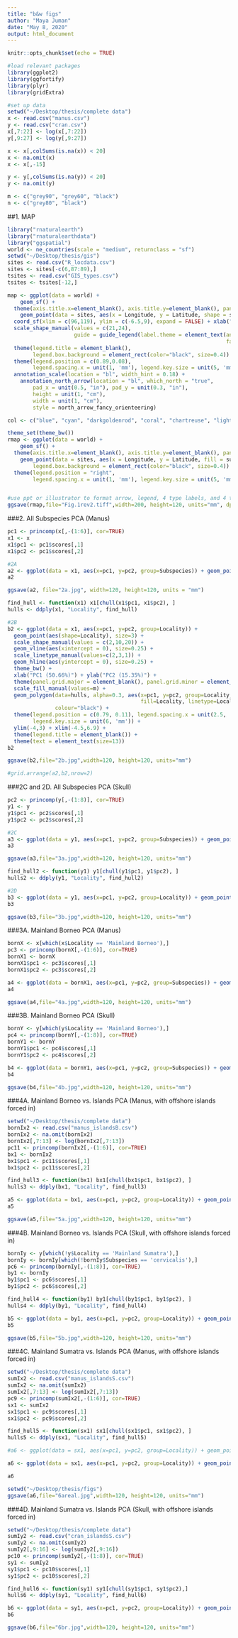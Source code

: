 ```yaml
---
title: "b&w figs"
author: "Maya Juman"
date: "May 8, 2020"
output: html_document
---
```


```r
knitr::opts_chunk$set(echo = TRUE)
```

```r
#load relevant packages
library(ggplot2)
library(ggfortify)
library(plyr)
library(gridExtra)
```

```r
#set up data
setwd("~/Desktop/thesis/complete data")
x <- read.csv("manus.csv")
y <- read.csv("cran.csv")
x[,7:22] <- log(x[,7:22])
y[,9:27] <- log(y[,9:27])

x <- x[,colSums(is.na(x)) < 20]
x <- na.omit(x)
x <- x[,-15]

y <- y[,colSums(is.na(y)) < 20]
y <- na.omit(y)

m <- c("grey90", "grey60", "black")
n <- c("grey80", "black")
```

##1. MAP

```r
library("rnaturalearth")
library("rnaturalearthdata")
library("ggspatial")
world <- ne_countries(scale = "medium", returnclass = "sf")
setwd("~/Desktop/thesis/gis")
sites <- read.csv("R_locdata.csv")
sites <- sites[-c(6,87:89),]
tsites <- read.csv("GIS_types.csv")
tsites <- tsites[-12,]

map <- ggplot(data = world) +
    geom_sf() + 
  theme(axis.title.x=element_blank(), axis.title.y=element_blank(), panel.grid.major = element_line(colour = "transparent"), panel.border = element_rect(colour = "black", fill=NA, size=1)) +
    geom_point(data = sites, aes(x = Longitude, y = Latitude, shape = subsp.), size = 3, fill = "black") + 
  coord_sf(xlim = c(96,119), ylim = c(-6.5,9), expand = FALSE) + xlab("Longitude") + ylab("Latitude") + 
  scale_shape_manual(values = c(21,24), 
                     guide = guide_legend(label.theme = element_text(angle = 0, 
                                                                     face = "italic", size=12))) + 
  theme(legend.title = element_blank(), 
        legend.box.background = element_rect(color="black", size=0.4)) + 
  theme(legend.position = c(0.89,0.08),
        legend.spacing.x = unit(1, 'mm'), legend.key.size = unit(5, 'mm'), legend.background = element_rect(color = "white", linetype = "solid", size=1)) +
  annotation_scale(location = "bl", width_hint = 0.18) +
    annotation_north_arrow(location = "bl", which_north = "true", 
        pad_x = unit(0.5, "in"), pad_y = unit(0.3, "in"), 
        height = unit(1, "cm"),
        width = unit(1, "cm"),
        style = north_arrow_fancy_orienteering)

col <- c("blue", "cyan", "darkgoldenrod", "coral", "chartreuse", "lightseagreen", "gray", "snow", "forestgreen", "deeppink", "darkorchid1", "plum1", "yellow", "navajowhite", "firebrick1")

theme_set(theme_bw())
rmap <- ggplot(data = world) +
    geom_sf() + 
  theme(axis.title.x=element_blank(), axis.title.y=element_blank(), panel.grid.major = element_line(colour = "transparent"), panel.border = element_rect(colour = "black", fill=NA, size=1)) +
    geom_point(data = sites, aes(x = Longitude, y = Latitude, fill = subsp.), colour = "black", size = 2.5, shape = 21) + coord_sf(xlim = c(96,119), ylim = c(-6.5,9), expand = FALSE) + xlab("Longitude") + ylab("Latitude") + scale_fill_manual(values = col, guide = guide_legend(label.theme = element_text(angle = 0, face = "italic", size=12))) + theme(legend.title = element_blank(), 
        legend.box.background = element_rect(color="black", size=0.4)) + 
  theme(legend.position = "right",
        legend.spacing.x = unit(1, 'mm'), legend.key.size = unit(5, 'mm'), legend.background = element_rect(color = "white", linetype = "solid", size=1)) + annotation_scale(location = "br", width_hint = 0.15) + geom_point(data = tsites, aes(x = Longitude, y = Latitude, shape = looked.at.it.), colour = "black", size = 1) + scale_shape_manual(values = c(17,20))


#use ppt or illustrator to format arrow, legend, 4 type labels, and 4 type stars
ggsave(rmap,file="Fig.1rev2.tiff",width=200, height=120, units="mm", dpi=600)
```

###2. All Subspecies PCA (Manus)

```r
pc1 <- princomp(x[,-(1:6)], cor=TRUE)
x1 <- x
x1$pc1 <- pc1$scores[,1]
x1$pc2 <- pc1$scores[,2]

#2A
a2 <- ggplot(data = x1, aes(x=pc1, y=pc2, group=Subspecies)) + geom_point(aes(shape=Subspecies), size=3) + scale_shape_manual(values = c(0,1,2,15,18,7,8,9,10,16,12), guide = guide_legend(label.theme = element_text(angle = 0, face = "italic", size=9))) + geom_vline(aes(xintercept = 0), size=0.25) + geom_hline(aes(yintercept = 0), size=0.25) + theme_bw() + xlab("PC1 (50.66%)") + ylab("PC2 (15.35%)") + theme(panel.grid.major = element_blank(), panel.grid.minor = element_blank()) + theme(legend.title = element_blank(), legend.box.background = element_rect(color="black", size=0.5)) + theme(text = element_text(size=13)) + xlim(-4.5,6.3) + ylim(-4.3,2.85) + theme(legend.position = c(0.825, 0.185), legend.spacing.x = unit(2.5, 'mm'), legend.key.size = unit(3, 'mm'))
a2

ggsave(a2, file="2a.jpg", width=120, height=120, units = "mm")

find_hull <- function(x1) x1[chull(x1$pc1, x1$pc2), ]
hulls <- ddply(x1, "Locality", find_hull)

#2B
b2 <- ggplot(data = x1, aes(x=pc1, y=pc2, group=Locality)) + 
  geom_point(aes(shape=Locality), size=3) + 
  scale_shape_manual(values = c(2,10,20)) + 
  geom_vline(aes(xintercept = 0), size=0.25) + 
  scale_linetype_manual(values=c(2,3,1)) + 
  geom_hline(aes(yintercept = 0), size=0.25) + 
  theme_bw() + 
  xlab("PC1 (50.66%)") + ylab("PC2 (15.35%)") + 
  theme(panel.grid.major = element_blank(), panel.grid.minor = element_blank()) + 
  scale_fill_manual(values=m) + 
  geom_polygon(data=hulls, alpha=0.3, aes(x=pc1, y=pc2, group=Locality, 
                                          fill=Locality, linetype=Locality), 
               colour="black") + 
  theme(legend.position = c(0.79, 0.11), legend.spacing.x = unit(2.5, 'mm'), 
        legend.key.size = unit(6, 'mm')) + 
  ylim(-4,3) + xlim(-4.5,6.9) + 
  theme(legend.title = element_blank()) + 
  theme(text = element_text(size=13))
b2

ggsave(b2,file="2b.jpg",width=120, height=120, units="mm")

#grid.arrange(a2,b2,nrow=2)
```

###2C and 2D. All Subspecies PCA (Skull)

```r
pc2 <- princomp(y[,-(1:8)], cor=TRUE)
y1 <- y
y1$pc1 <- pc2$scores[,1]
y1$pc2 <- pc2$scores[,2]

#2C
a3 <- ggplot(data = y1, aes(x=pc1, y=pc2, group=Subspecies)) + geom_point(aes(shape=Subspecies), size=3) + scale_shape_manual(values = c(0,1,2,15,17,5,18,7,8,9,10,12,11), guide = guide_legend(label.theme = element_text(angle = 0, face = "italic", size=9))) + geom_vline(aes(xintercept = 0), size=0.25) + geom_hline(aes(yintercept = 0), size=0.25) + theme_bw() + xlab("PC1 (65.58%)") + ylab("PC2 (13.92%)") + theme(panel.grid.major = element_blank(), panel.grid.minor = element_blank()) + theme(legend.title = element_blank()) + theme(text = element_text(size=13)) + theme(legend.position = c(0.825, 0.215), legend.spacing.x = unit(2.5, 'mm'), legend.key.size = unit(3, 'mm'), legend.box.background = element_rect(color="black", size=0.5)) + xlim(-6,9.5)
a3

ggsave(a3,file="3a.jpg",width=120, height=120, units="mm")

find_hull2 <- function(y1) y1[chull(y1$pc1, y1$pc2), ]
hulls2 <- ddply(y1, "Locality", find_hull2)

#2D
b3 <- ggplot(data = y1, aes(x=pc1, y=pc2, group=Locality)) + geom_point(aes(shape=Locality), size=3) + scale_shape_manual(values = c(2,10,20)) + geom_vline(aes(xintercept = 0), size=0.25) + scale_linetype_manual(values=c(2,3,1)) + geom_hline(aes(yintercept = 0), size=0.25) + theme_bw() + xlab("PC1 (65.58%)") + ylab("PC2 (13.92%)") + theme(panel.grid.major = element_blank(), panel.grid.minor = element_blank()) + geom_polygon(data=hulls2, alpha=0.3, aes(x=pc1, y=pc2, group=Locality, linetype=Locality, fill=Locality), colour="black") + scale_fill_manual(values=m) + theme(legend.position = c(0.80, 0.11), legend.spacing.x = unit(2, 'mm'), legend.key.size = unit(6, 'mm')) + xlim(-6, 6.5) + ylim(-3.5,2.8) + theme(legend.title = element_blank()) + theme(text = element_text(size=13))
b3

ggsave(b3,file="3b.jpg",width=120, height=120, units="mm")
```

###3A. Mainland Borneo PCA (Manus)

```r
bornX <- x[which(x$Locality == 'Mainland Borneo'),]
pc3 <- princomp(bornX[,-(1:6)], cor=TRUE)
bornX1 <- bornX
bornX1$pc1 <- pc3$scores[,1]
bornX1$pc2 <- pc3$scores[,2]

a4 <- ggplot(data = bornX1, aes(x=pc1, y=pc2, group=Subspecies)) + geom_point(aes(shape=Subspecies), size=3) + scale_shape_manual(values = c(0,1,18,7,8,10,12), guide = guide_legend(label.theme = element_text(angle = 0, face = "italic", size=9))) + geom_vline(aes(xintercept = 0), size=0.25) + geom_hline(aes(yintercept = 0), size=0.25) + theme_bw() + xlab("PC1 (54.63%)") + ylab("PC2 (12.56%)") + theme(panel.grid.major = element_blank(), panel.grid.minor = element_blank()) + theme(legend.title = element_blank()) + theme(text = element_text(size=13)) + xlim(-4.6,6.4) + theme(legend.position = c(0.868, 0.8475), legend.spacing.x = unit(2, 'mm'), legend.key.size = unit(4, 'mm'), legend.box.background = element_rect(color="black", size=0.5))
a4

ggsave(a4,file="4a.jpg",width=120, height=120, units="mm")
```

###3B. Mainland Borneo PCA (Skull)

```r
bornY <- y[which(y$Locality == 'Mainland Borneo'),]
pc4 <- princomp(bornY[,-(1:8)], cor=TRUE)
bornY1 <- bornY
bornY1$pc1 <- pc4$scores[,1]
bornY1$pc2 <- pc4$scores[,2]

b4 <- ggplot(data = bornY1, aes(x=pc1, y=pc2, group=Subspecies)) + geom_point(aes(shape=Subspecies), size=3) + scale_shape_manual(values = c(1,17,5,18,7,8,10,12,11), guide = guide_legend(label.theme = element_text(angle = 0, face = "italic", size=9))) + geom_vline(aes(xintercept = 0), size=0.25) + geom_hline(aes(yintercept = 0), size=0.25) + theme_bw() + xlab("PC1 (58.52%)") + ylab("PC2 (17.50%)") + theme(panel.grid.major = element_blank(), panel.grid.minor = element_blank()) + theme(legend.title = element_blank()) + theme(text = element_text(size=13)) + theme(legend.position = c(0.8665, 0.169), legend.spacing.x = unit(2, 'mm'), legend.key.size = unit(3.5, 'mm'), legend.box.background = element_rect(color="black", size=0.5)) + xlim(-5.2,6.3)
b4

ggsave(b4,file="4b.jpg",width=120, height=120, units="mm")
```

###4A. Mainland Borneo vs. Islands PCA (Manus, with offshore islands forced in)

```r
setwd("~/Desktop/thesis/complete data")
bornIx2 <- read.csv("manus_islandsB.csv")
bornIx2 <- na.omit(bornIx2)
bornIx2[,7:13] <- log(bornIx2[,7:13])
pc11 <- princomp(bornIx2[,-(1:6)], cor=TRUE)
bx1 <- bornIx2
bx1$pc1 <- pc11$scores[,1]
bx1$pc2 <- pc11$scores[,2]

find_hull3 <- function(bx1) bx1[chull(bx1$pc1, bx1$pc2), ]
hulls3 <- ddply(bx1, "Locality", find_hull3)

a5 <- ggplot(data = bx1, aes(x=pc1, y=pc2, group=Locality)) + geom_point(aes(shape=Locality), size=3) + scale_shape_manual(values = c(2,20)) + geom_vline(aes(xintercept = 0), size=0.25) + scale_linetype_manual(values=c(2,1)) + geom_hline(aes(yintercept = 0), size=0.25) + theme_bw() + xlab("PC1 (58.71%)") + ylab("PC2 (12.70%)") + theme(panel.grid.major = element_blank(), panel.grid.minor = element_blank()) + geom_polygon(data=hulls3, alpha=0.3, aes(x=pc1, y=pc2, group=Locality, linetype=Locality, fill=Locality), colour="black") + scale_fill_manual(values=n) + theme(legend.position = c(0.81, 0.08))  + xlim(-3.7, 4.55) + ylim(-2.2, 2.3) + theme(legend.title = element_blank(), legend.spacing.x = unit(2, 'mm'), legend.key.size = unit(6, 'mm')) + theme(text = element_text(size=13))
a5

ggsave(a5,file="5a.jpg",width=120, height=120, units="mm")
```

###4B. Mainland Borneo vs. Islands PCA (Skull, with offshore islands forced in)

```r
bornIy <- y[which(!y$Locality == 'Mainland Sumatra'),]
bornIy <- bornIy[which(!bornIy$Subspecies == 'cervicalis'),]
pc6 <- princomp(bornIy[,-(1:8)], cor=TRUE)
by1 <- bornIy
by1$pc1 <- pc6$scores[,1]
by1$pc2 <- pc6$scores[,2]

find_hull4 <- function(by1) by1[chull(by1$pc1, by1$pc2), ]
hulls4 <- ddply(by1, "Locality", find_hull4)

b5 <- ggplot(data = by1, aes(x=pc1, y=pc2, group=Locality)) + geom_point(aes(shape=Locality), size=3) + scale_shape_manual(values = c(2,20)) + geom_vline(aes(xintercept = 0), size=0.25) + scale_linetype_manual(values=c(2,1)) + geom_hline(aes(yintercept = 0), size=0.25) + theme_bw() + xlab("PC1 (62.51%)") + ylab("PC2 (14.62%)") + theme(panel.grid.major = element_blank(), panel.grid.minor = element_blank()) + geom_polygon(data=hulls4, alpha=0.3, aes(x=pc1, y=pc2, group=Locality, linetype=Locality, fill=Locality), colour="black") + scale_fill_manual(values=n) + theme(legend.position = c(0.81, 0.08)) + xlim(-5.5, 6.2) + ylim(-3.2, 2.4) + theme(legend.title = element_blank(), legend.spacing.x = unit(2, 'mm'), legend.key.size = unit(6, 'mm')) + theme(text = element_text(size=13))
b5

ggsave(b5,file="5b.jpg",width=120, height=120, units="mm")
```

###4C. Mainland Sumatra vs. Islands PCA (Manus, with offshore islands forced in)

```r
setwd("~/Desktop/thesis/complete data")
sumIx2 <- read.csv("manus_islandsS.csv")
sumIx2 <- na.omit(sumIx2)
sumIx2[,7:13] <- log(sumIx2[,7:13])
pc9 <- princomp(sumIx2[,-(1:6)], cor=TRUE)
sx1 <- sumIx2
sx1$pc1 <- pc9$scores[,1]
sx1$pc2 <- pc9$scores[,2]

find_hull5 <- function(sx1) sx1[chull(sx1$pc1, sx1$pc2), ]
hulls5 <- ddply(sx1, "Locality", find_hull5)

#a6 <- ggplot(data = sx1, aes(x=pc1, y=pc2, group=Locality)) + geom_point(aes(shape=Locality), size=3) + scale_shape_manual(values = c(2,20)) + geom_vline(aes(xintercept = 0), size=0.25) + scale_linetype_manual(values=c(2,1)) + geom_hline(aes(yintercept = 0), size=0.25) + theme_bw() + xlab("PC1 (40.33%)") + ylab("PC2 (24.56%)") + theme(panel.grid.major = element_blank(), panel.grid.minor = element_blank()) + scale_fill_manual(values=n) + geom_polygon(data=hulls5, alpha=0.3, aes(x=pc1, y=pc2, group=Locality, linetype=Locality, fill=Locality), colour="black") + theme(legend.position = c(0.21, 0.09)) + theme(legend.title = element_blank(), legend.spacing.x = unit(2, 'mm'), legend.key.size = unit(6, 'mm')) + theme(text = element_text(size=13)) + xlim(-4, 4)

a6 <- ggplot(data = sx1, aes(x=pc1, y=pc2, group=Locality)) + geom_point(aes(shape=Subspecies), fill="grey", size=4) + scale_shape_manual(values = c(18, 8, 5, 10)) + geom_vline(aes(xintercept = 0), size=0.25) + scale_linetype_manual(values=c(2,1)) + geom_hline(aes(yintercept = 0), size=0.25) + theme_bw() + xlab("PC1 (40.33%)") + ylab("PC2 (24.56%)") + theme(panel.grid.major = element_blank(), panel.grid.minor = element_blank()) + scale_fill_manual(values=n) + geom_polygon(data=hulls5, alpha=0.3, aes(x=pc1, y=pc2, group=Locality, linetype=Locality, fill=Locality), colour="black") + theme(legend.position = "none") + theme(legend.title = element_blank(), legend.spacing.x = unit(2, 'mm'), legend.key.size = unit(6, 'mm')) + theme(text = element_text(size=13)) + xlim(-4, 4)

a6

setwd("~/Desktop/thesis/figs")
ggsave(a6,file="6areal.jpg",width=120, height=120, units="mm")
```

###4D. Mainland Sumatra vs. Islands PCA (Skull, with offshore islands forced in)

```r
setwd("~/Desktop/thesis/complete data")
sumIy2 <- read.csv("cran_islandsS.csv")
sumIy2 <- na.omit(sumIy2)
sumIy2[,9:16] <- log(sumIy2[,9:16])
pc10 <- princomp(sumIy2[,-(1:8)], cor=TRUE)
sy1 <- sumIy2
sy1$pc1 <- pc10$scores[,1]
sy1$pc2 <- pc10$scores[,2]

find_hull6 <- function(sy1) sy1[chull(sy1$pc1, sy1$pc2),]
hulls6 <- ddply(sy1, "Locality", find_hull6)

b6 <- ggplot(data = sy1, aes(x=pc1, y=pc2, group=Locality)) + geom_point(aes(shape=Locality), size=3) + scale_shape_manual(values = c(2,20)) + geom_vline(aes(xintercept = 0), size=0.25) + scale_linetype_manual(values=c(2,1)) + geom_hline(aes(yintercept = 0), size=0.25) + theme_bw() + xlab("PC1 (48.87%)") + ylab("PC2 (17.02%)") + theme(panel.grid.major = element_blank(), panel.grid.minor = element_blank()) + scale_fill_manual(values=n) + geom_polygon(data=hulls6, alpha=0.3, aes(x=pc1, y=pc2, group=Locality, linetype=Locality, fill=Locality), colour="black") + theme(legend.position = c(0.21, 0.09)) + xlim(-5, 5) + theme(legend.title = element_blank(), legend.spacing.x = unit(2, 'mm'), legend.key.size = unit(6, 'mm')) + theme(text = element_text(size=13))
b6

ggsave(b6,file="6br.jpg",width=120, height=120, units="mm")
```

